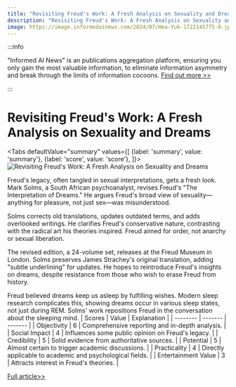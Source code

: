 ```yaml
---
title: "Revisiting Freud's Work: A Fresh Analysis on Sexuality and Dreams"
description: "Revisiting Freud's Work: A Fresh Analysis on Sexuality and Dreams"
image: https://image.informedainews.com/2024/07/Hea-Yuk-1722145775-0.jpg
---
```



:::info

"Informed AI News" is an publications aggregation platform, ensuring you only gain the most valuable information, to eliminate information asymmetry and break through the limits of information cocoons.  [Find out more >>](/)

:::

# Revisiting Freud's Work: A Fresh Analysis on Sexuality and Dreams


<Tabs
	defaultValue="summary"
	values={[
	{label: 'summary', value: 'summary'},
	{label: 'score', value: 'score'},
]}>
<TabItem value="summary">
<img
  src="https://image.informedainews.com/2024/07/Hea-Yuk-1722145775-0.jpg"
  alt="Revisiting Freud's Work: A Fresh Analysis on Sexuality and Dreams"
/>



Freud's legacy, often tangled in sexual interpretations, gets a fresh look. Mark Solms, a South African psychoanalyst, revises Freud's "The Interpretation of Dreams." He argues Freud's broad view of sexuality—anything for pleasure, not just sex—was misunderstood.

Solms corrects old translations, updates outdated terms, and adds overlooked writings. He clarifies Freud's conservative nature, contrasting with the radical art his theories inspired. Freud aimed for order, not anarchy or sexual liberation.

The revised edition, a 24-volume set, releases at the Freud Museum in London. Solms preserves James Strachey's original translation, adding "subtle underlining" for updates. He hopes to reintroduce Freud's insights on dreams, despite resistance from those who wish to erase Freud from history.

Freud believed dreams keep us asleep by fulfilling wishes. Modern sleep research complicates this, showing dreams occur in various sleep states, not just during REM. Solms' work repositions Freud in the conversation about the sleeping mind.
</TabItem>
<TabItem value="score">
	| Scores     | Value   | Explanation |
	| -------- | ------- | ------- |
	| Objectivity  | 6    | Comprehensive reporting and in-depth analysis.    |
	| Social Impact | 4     | Influences some public opinion on Freud's legacy.    |
	| Credibility    | 5    | Solid evidence from authoritative sources.    |
	| Potential    | 5    | Almost certain to trigger academic discussions.    |
	| Practicality    | 4    | Directly applicable to academic and psychological fields.    |
	| Entertainment Value    | 3    | Attracts interest in Freud's theories.    |
</TabItem>
</Tabs>

[Full article>>](https://www.theguardian.com/science/article/2024/jul/27/freud-was-misunderstood-and-wasnt-so-obsessed-with-sex-new-analysis-of-work-suggests)

